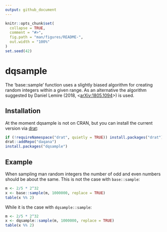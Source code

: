 ```yaml
---
output: github_document
---
```


<!-- README.md is generated from README.Rmd. Please edit that file -->

```r
knitr::opts_chunk$set(
  collapse = TRUE,
  comment = "#>",
  fig.path = "man/figures/README-",
  out.width = "100%"
)
set.seed(42)
```
# dqsample

The 'base::sample' function uses a slightly biased algorithm for
creating random integers within a given range. As an alternative the
algorithm suggested by Daniel Lemire (2018,
<[arXiv:1805.1094](https://arxiv.org/abs/1805.10941)>) is used.

## Installation

At the moment dqsample is not on CRAN, but you can install the current version
via [drat](https://cran.r-project.org/package=drat):

```r
if (!requireNamespace("drat", quietly = TRUE)) install.packages("drat")
drat::addRepo("daqana")
install.packages("dqsample")
```

## Example

When sampling man random integers the number of odd and even numbers should be about the same.
This is not the case with `base::sample`:

```r
m <- 2/5 * 2^32
x <- base::sample(m, 1000000, replace = TRUE)
table(x %% 2)
```

While it is the case with `dqsample::sample`:

```r
m <- 2/5 * 2^32
x <- dqsample::sample(m, 1000000, replace = TRUE)
table(x %% 2)
```
